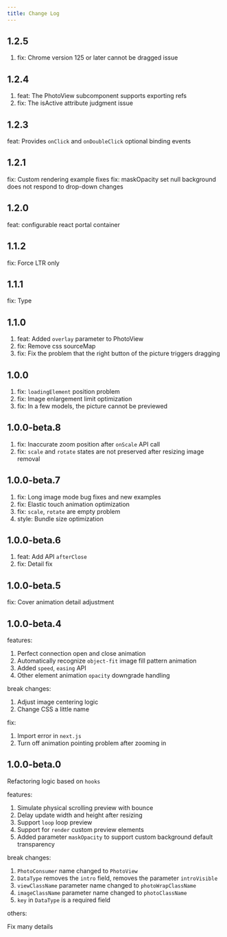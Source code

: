 ```yaml
---
title: Change Log
---
```


## 1.2.5

1. fix: Chrome version 125 or later cannot be dragged issue

## 1.2.4

1. feat: The PhotoView subcomponent supports exporting refs
2. fix: The isActive attribute judgment issue

## 1.2.3

feat: Provides `onClick` and `onDoubleClick` optional binding events

## 1.2.1

fix: Custom rendering example fixes
fix: maskOpacity set null background does not respond to drop-down changes

## 1.2.0

feat: configurable react portal container

## 1.1.2

fix: Force LTR only

## 1.1.1

fix: Type

## 1.1.0

1. feat: Added `overlay` parameter to PhotoView
2. fix: Remove css sourceMap
3. fix: Fix the problem that the right button of the picture triggers dragging

## 1.0.0

1. fix: `loadingElement` position problem
2. fix: Image enlargement limit optimization
3. fix: In a few models, the picture cannot be previewed

## 1.0.0-beta.8

1. fix: Inaccurate zoom position after `onScale` API call
2. fix: `scale` and `rotate` states are not preserved after resizing image removal

## 1.0.0-beta.7

1. fix: Long image mode bug fixes and new examples
2. fix: Elastic touch animation optimization
3. fix: `scale`, `rotate` are empty problem
4. style: Bundle size optimization

## 1.0.0-beta.6

1. feat: Add API `afterClose`
2. fix: Detail fix

## 1.0.0-beta.5

fix: Cover animation detail adjustment

## 1.0.0-beta.4

features:

1. Perfect connection open and close animation
2. Automatically recognize `object-fit` image fill pattern animation
3. Added `speed`, `easing` API
4. Other element animation `opacity` downgrade handling

break changes:

1. Adjust image centering logic
2. Change CSS a little name

fix:

1. Import error in `next.js`
2. Turn off animation pointing problem after zooming in

## 1.0.0-beta.0

Refactoring logic based on `hooks`

features:

1. Simulate physical scrolling preview with bounce
2. Delay update width and height after resizing
3. Support `loop` loop preview
4. Support for `render` custom preview elements
5. Added parameter `maskOpacity` to support custom background default transparency

break changes:

1. `PhotoConsumer` name changed to `PhotoView`
2. `DataType` removes the `intro` field, removes the parameter `introVisible`
3. `viewClassName` parameter name changed to `photoWrapClassName`
4. `imageClassName` parameter name changed to `photoClassName`
5. `key` in `DataType` is a required field

others:

Fix many details
